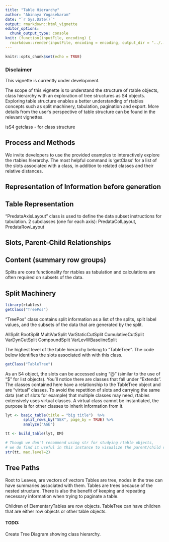 ```yaml
---
title: "Table Hierarchy"
author: "Abinaya Yogasekaram"
date: "`r Sys.Date()`"
output: rmarkdown::html_vignette
editor_options: 
  chunk_output_type: console
knit: (function(inputFile, encoding) {
  rmarkdown::render(inputFile, encoding = encoding, output_dir = "../../docs/dev-guide")})
---
```


```r
knitr::opts_chunk$set(echo = TRUE)
```

### Disclaimer

This vignette is currently under development.

The scope of this vignette is to understand the structure of rtable objects, class hierarchy with an exploration of tree structures as S4 objects. Exploring table structure enables a better understanding of rtables concepts such as split machinery, tabulation, pagination and export. More details from the user's perspective of table structure can be found in the relevant vignettes. 

isS4
getclass - for class structure


## Process and Methods

We invite developers to use the provided examples to interactively explore the rtables hierarchy. The most helpful command is 'getClass' for a list of the slots associated with a class, in addition to related classes and their relative distances.

## Representation of Information before generation


## Table Representation
"PredataAxisLayout" class is used to define the data subset instructions for tabulation. 2 subclasses (one for each axis): PredataColLayout, PredataRowLayout

## Slots, Parent-Child Relationships

## Content (summary row groups)

Splits are core functionality for rtables as tabulation and calculations are often required on subsets of the data. 

## Split Machinery
```r
library(rtables)
getClass("TreePos")
```

"TreePos" class contains split information as a list of the splits, split label values, and the subsets of the data that are generated by the split.

AllSplit
RootSplit
MultiVarSplit
VarStaticCutSplit
CumulativeCutSplit
VarDynCutSplit
CompoundSplit
VarLevWBaselineSplit


The highest level of the table hierarchy belong to "TableTree". The code below identifies the slots associated with with this class. 
```r
getClass("TableTree")
```

As an S4 object, the slots can be accessed using "@" (similar to the use of "$" for list objects).
You'll notice there are classes that fall under "Extends". The classes contained here have a relationship to the TableTree object and are "virtual" classes. To avoid the repetition of slots and carrying the same data (set of slots for example) that multiple classes may need, rtables extensively uses virtual classes. A virtual class cannot be instantiated, the purpose is for other classes to inherit information from it. 


```r

lyt <- basic_table(title = "big title")  %>%
        split_rows_by("SEX", page_by = TRUE) %>%
        analyze("AGE")

tt <- build_table(lyt, DM)

# Though we don't recommend using str for studying rtable objects, 
# we do find it useful in this instance to visualize the parent/child relationships.
str(tt, max.level=2)
```

## Tree Paths 

Root to Leaves, are vectors of vectors 
Tables are tree, nodes in the tree can have summaries associated with them. Tables are trees because of the nested structure. There is also the benefit of keeping and repeating necessary information when trying to paginate a table.

Children of ElementaryTables are row objects. TableTree can have children that are either row objects or other table objects.


#### TODO:
Create Tree Diagram showing class hierarchy.
